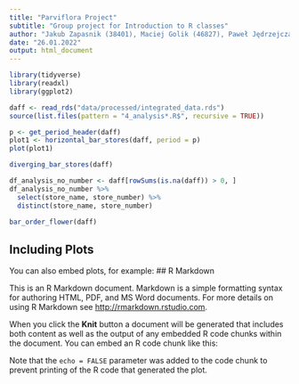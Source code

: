 ```yaml
---
title: "Parviflora Project"
subtitle: "Group project for Introduction to R classes"
author: "Jakub Zapasnik (38401), Maciej Golik (46827), Paweł Jędrzejczak (46471), Daniel Lilla (38963), Michał Kloska (46341)"
date: "26.01.2022"
output: html_document
---
```


```r
library(tidyverse)
library(readxl)
library(ggplot2)

daff <- read_rds("data/processed/integrated_data.rds")
source(list.files(pattern = "4_analysis*.R$", recursive = TRUE))
```

```r

p <- get_period_header(daff)
plot1 <- horizontal_bar_stores(daff, period = p)
plot(plot1)
```


```r
diverging_bar_stores(daff)
```



```r
df_analysis_no_number <- daff[rowSums(is.na(daff)) > 0, ]
df_analysis_no_number %>%
  select(store_name, store_number) %>%
  distinct(store_name, store_number)
```

```r
bar_order_flower(daff)
```

## Including Plots

You can also embed plots, for example:
## R Markdown

This is an R Markdown document. Markdown is a simple formatting syntax for authoring HTML, PDF, and MS Word documents. For more details on using R Markdown see <http://rmarkdown.rstudio.com>.

When you click the **Knit** button a document will be generated that includes both content as well as the output of any embedded R code chunks within the document. You can embed an R code chunk like this:

Note that the `echo = FALSE` parameter was added to the code chunk to prevent printing of the R code that generated the plot.


